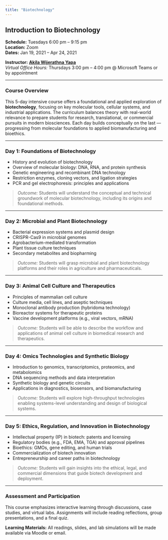 ```yaml
---
title: "Biotechnology"
---
```


## Introduction to Biotechnology

**Schedule:** Tuesdays 6:00 pm – 9:15 pm  
**Location:** Zoom  
**Dates:** Jan 19, 2021 – Apr 24, 2021  

**Instructor:** [**Akila Wijerathna Yapa**](https://www.researchgate.net/profile/Akila-Wijerathna-Yapa)  
*Virtual Office Hours:* Thursdays 3:00 pm – 4:00 pm @ Microsoft Teams or by appointment  

---

### Course Overview

This 5-day intensive course offers a foundational and applied exploration of **biotechnology**, focusing on key molecular tools, cellular systems, and industrial applications. The curriculum balances theory with real-world relevance to prepare students for research, translational, or commercial pursuits in modern biosciences. Each day builds conceptually on the last — progressing from molecular foundations to applied biomanufacturing and bioethics.

---

### Day 1: Foundations of Biotechnology

- History and evolution of biotechnology  
- Overview of molecular biology: DNA, RNA, and protein synthesis  
- Genetic engineering and recombinant DNA technology  
- Restriction enzymes, cloning vectors, and ligation strategies  
- PCR and gel electrophoresis: principles and applications  

> *Outcome:* Students will understand the conceptual and technical groundwork of molecular biotechnology, including its origins and foundational methods.

---

### Day 2: Microbial and Plant Biotechnology

- Bacterial expression systems and plasmid design  
- CRISPR-Cas9 in microbial genomes  
- Agrobacterium-mediated transformation  
- Plant tissue culture techniques  
- Secondary metabolites and biopharming  

> *Outcome:* Students will grasp microbial and plant biotechnology platforms and their roles in agriculture and pharmaceuticals.

---

### Day 3: Animal Cell Culture and Therapeutics

- Principles of mammalian cell culture  
- Culture media, cell lines, and aseptic techniques  
- Monoclonal antibody production (hybridoma technology)  
- Bioreactor systems for therapeutic proteins  
- Vaccine development platforms (e.g., viral vectors, mRNA)  

> *Outcome:* Students will be able to describe the workflow and applications of animal cell culture in biomedical research and therapeutics.

---

### Day 4: Omics Technologies and Synthetic Biology

- Introduction to genomics, transcriptomics, proteomics, and metabolomics  
- DNA sequencing methods and data interpretation  
- Synthetic biology and genetic circuits  
- Applications in diagnostics, biosensors, and biomanufacturing  

> *Outcome:* Students will explore high-throughput technologies enabling systems-level understanding and design of biological systems.

---

### Day 5: Ethics, Regulation, and Innovation in Biotechnology

- Intellectual property (IP) in biotech: patents and licensing  
- Regulatory bodies (e.g., FDA, EMA, TGA) and approval pipelines  
- Bioethics: GMOs, gene editing, and human trials  
- Commercialization of biotech innovation  
- Entrepreneurship and career paths in biotechnology  

> *Outcome:* Students will gain insights into the ethical, legal, and commercial dimensions that guide biotech development and deployment.

---

### Assessment and Participation

This course emphasizes interactive learning through discussions, case studies, and virtual labs. Assignments will include reading reflections, group presentations, and a final quiz.

**Learning Materials:** All readings, slides, and lab simulations will be made available via Moodle or email.


